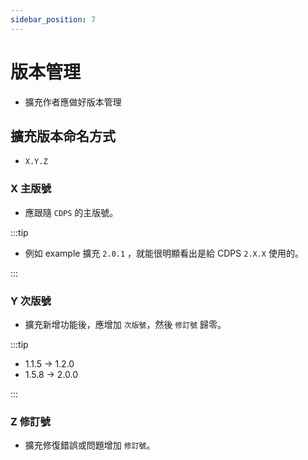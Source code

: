 ```yaml
---
sidebar_position: 7
---
```


# 版本管理

- 擴充作者應做好版本管理

## 擴充版本命名方式

- `X.Y.Z`

### X 主版號

- 應跟隨 `CDPS` 的主版號。

:::tip

- 例如 example 擴充 `2.0.1` ，就能很明顯看出是給 CDPS `2.X.X` 使用的。

:::

### Y 次版號

- 擴充新增功能後，應增加 `次版號`，然後 `修訂號` 歸零。

:::tip

- 1.1.5 -> 1.2.0
- 1.5.8 -> 2.0.0

:::

### Z 修訂號

- 擴充修復錯誤或問題增加 `修訂號`。
